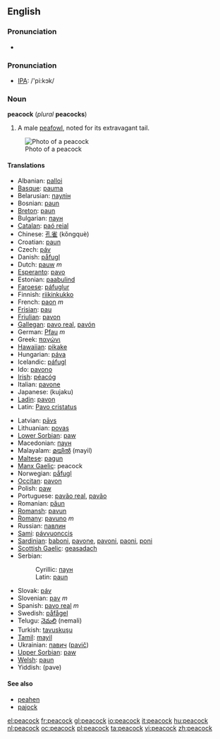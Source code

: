 {{wikipedia}}
==English==

===Pronunciation===
*{{audio|en-us-peacock.ogg|Audio (US)}}

=== Pronunciation ===
*[[w:IPA|IPA]]: /'pi:kɔk/

=== Noun ===
'''peacock''' (''plural'' '''peacocks''')

# A male [[peafowl]], noted for its extravagant tail.


[[Image:Peacock_small.jpg|Photo of a peacock]]

==== Translations ====
{{top}}
*Albanian: [[palloi]]
*[[Basque]]: [[pauma]]
*Belarusian: [[паулін]]
*Bosnian: [[paun#Bosnian|paun]] {{m}}
*[[Breton]]: [[paun]]
*Bulgarian: [[паун#Bulgarian|паун]] {{m}}
*[[Catalan]]: [[paó reial]]
*Chinese: [[孔雀]] (kǒngquè)
*Croatian: [[paun#Croatian|paun]] {{m}}
*Czech: [[páv]]
*Danish: [[påfugl]]
*Dutch: [[pauw]] ''m''
*[[Esperanto]]: [[pavo]]
*Estonian: [[paabulind]]
*[[Faroese]]: [[páfuglur]]
*Finnish: [[riikinkukko]]
*French: [[paon]] ''m''
*[[Frisian]]: [[pau]]
*[[Friulian]]: [[pavon]]
*[[Gallegan]]: [[pavo real]], [[pavón]]
*German: [[Pfau]] ''m''
*Greek: [[παγώνι]]
*[[Hawaiian]]: [[pikake]]
*Hungarian: [[páva]]
*Icelandic: [[páfugl]]
*Ido: [[pavono]]
*[[Irish]]: [[péacóg]]
*Italian: [[pavone]]
*Japanese: [[]] (kujaku)
*[[Ladin]]: [[pavon]]
*Latin: [[Pavo cristatus]]
{{mid}}
*Latvian: [[pāvs]]
*Lithuanian: [[povas]]
*[[Lower Sorbian]]: [[paw]]
*Macedonian: [[паун#Macedonian|паун]] {{m}}
*Malayalam: [[മയില്‍]] (mayil)
*[[Maltese]]: [[pagun]]
*[[Manx Gaelic]]: peacock
*Norwegian: [[påfugl]]
*[[Occitan]]: [[pavon]]
*Polish: [[paw]] '' ''
*Portuguese: [[pavão real]], [[pavão]]
*Romanian: [[păun]]
*[[Romansh]]: [[pavun]]
*[[Romany]]: [[pavuno]] ''m''
*Russian: [[павлин]] {{m}}
*[[Sami]]: [[pávvuonccis]]
*[[Sardinian]]: [[baboni]], [[pavone]], [[pavoni]], [[paoni]], [[poni]]
*[[Scottish Gaelic]]: [[geasadach]]
*Serbian:
*:Cyrillic: [[паун#Serbian|паун]] {{m}}
*:Latin: [[paun#Serbian|paun]] {{m}}
*Slovak: [[páv]]
*Slovenian: [[pav]] ''m''
*Spanish: [[pavo real]] ''m''
*Swedish: [[påfågel]]
*Telugu: [[నెమలి]] (nemali)
*Turkish: [[tavuskuşu]]
*[[Tamil]]: [[mayil]]
*Ukrainian: [[павич]] ([[pavič]])
*[[Upper Sorbian]]: [[paw]]
*[[Welsh]]: [[paun]]
*Yiddish: [[]] (pave)
{{bottom}}

====See also====
* [[peahen]]
* [[pajock]]

[[el:peacock]]
[[fr:peacock]]
[[gl:peacock]]
[[io:peacock]]
[[it:peacock]]
[[hu:peacock]]
[[nl:peacock]]
[[oc:peacock]]
[[pl:peacock]]
[[ta:peacock]]
[[vi:peacock]]
[[zh:peacock]]
